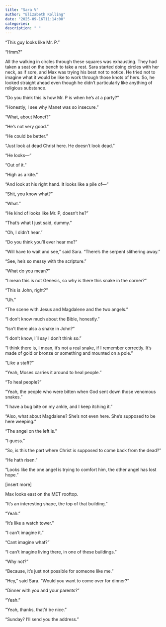```yaml
---
title: "Sara V"
author: "Elizabeth Kolling"
date: "2025-09-16T11:14:00"
categories: 
description: " "
---
```



“This guy looks like Mr. P.”

“Hmm?”

All the walking in circles through these squares was exhausting. They had taken a seat on the bench to take a rest. Sara started doing circles with her neck, as if sore, and Max was trying his best not to notice. He tried not to imagine what it would be like to work through those knots of hers. So, he looked straight ahead even though he didn't particularly like anything of religious substance.

"Do you think this is how Mr. P is when he’s at a party?"

"Honestly, I see why Manet was so insecure."

"What, about Monet?"

"He’s not very good."

"He could be better."

"Just look at dead Christ here. He doesn’t look dead."

"He looks—"

"Out of it."

"High as a kite."

"And look at his right hand. It looks like a pile of—"

"Shit, you know what?"

"What."

"He kind of looks like Mr. P, doesn’t he?"

"That’s what I just said, dummy."

"Oh, I didn’t hear."

"Do you think you’ll ever hear me?"

“Will have to wait and see,” said Sara. “There’s the serpent slithering away.”

“See, he’s so messy with the scripture.”

“What do you mean?"

“I mean this is not Genesis, so why is there this snake in the corner?”

“This is John, right?”

“Uh.”

“The scene with Jesus and Magdalene and the two angels.”

“I don’t know much about the Bible, honestly.”

“Isn’t there also a snake in John?”

“I don’t know, I’ll say I don’t think so.”

“I think there is, I mean, it’s not a real snake, if I remember correctly. It’s made of gold or bronze or something and mounted on a pole.”

“Like a staff?”

“Yeah, Moses carries it around to heal people.”

“To heal people?”

“Yeah, the people who were bitten when God sent down those venomous snakes.”

“I have a bug bite on my ankle, and I keep itching it.”

“Also, what about Magdalene? She’s not even here. She’s supposed to be here weeping.”

“The angel on the left is.”

“I guess.”

“So, is this the part where Christ is supposed to come back from the dead?”

“He hath risen.”

“Looks like the one angel is trying to comfort him, the other angel has lost hope.”

[insert more]

Max looks east on the MET rooftop.

"It's an interesting shape, the top of that building."

"Yeah."

"It's like a watch tower."

"I can't imagine it."

"Cant imagine what?"

"I can't imagine living there, in one of these buildings."

"Why not?"

"Because, it's just not possible for someone like me."

"Hey," said Sara. "Would you want to come over for dinner?"

"Dinner with you and your parents?"

"Yeah."

"Yeah, thanks, that'd be nice." 

"Sunday? I'll send you the address." 